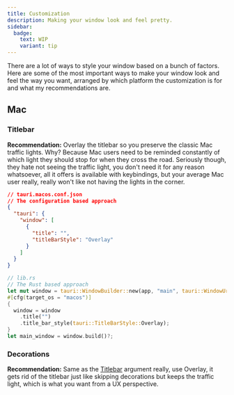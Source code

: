 ```yaml
---
title: Customization
description: Making your window look and feel pretty.
sidebar:
  badge:
    text: WIP
    variant: tip
---
```



<SimonSays>
  There are a lot of ways to style your window based on a bunch of factors. Here
  are some of the most important ways to make your window look and feel the way
  you want, arranged by which platform the customization is for and what my
  recommendations are.
</SimonSays>

## Mac

### Titlebar

**Recommendation:** Overlay the titlebar so you preserve the classic Mac traffic lights. Why? Because Mac users need to be reminded constantly of which light they should stop for when they cross the road. Seriously though, they hate not seeing the traffic light, you don't need it for any reason whatsoever, all it offers is available with keybindings, but your average Mac user really, really won't like not having the lights in the corner.

```json
// tauri.macos.conf.json
// The configuration based approach
{
  "tauri": {
    "window": [
      {
        "title": "",
        "titleBarStyle": "Overlay"
      }
    ]
  }
}
```

```rust
// lib.rs
// The Rust based approach
let mut window = tauri::WindowBuilder::new(app, "main", tauri::WindowUrl::App("index.html".into()));
#[cfg(target_os = "macos")]
{
  window = window
    .title("")
    .title_bar_style(tauri::TitleBarStyle::Overlay);
}
let main_window = window.build()?;
```

### Decorations

**Recommendation:** Same as the [Titlebar](#titlebar) argument really, use Overlay, it gets rid of the titlebar just like skipping decorations but keeps the traffic light, which is what you want from a UX perspective.
